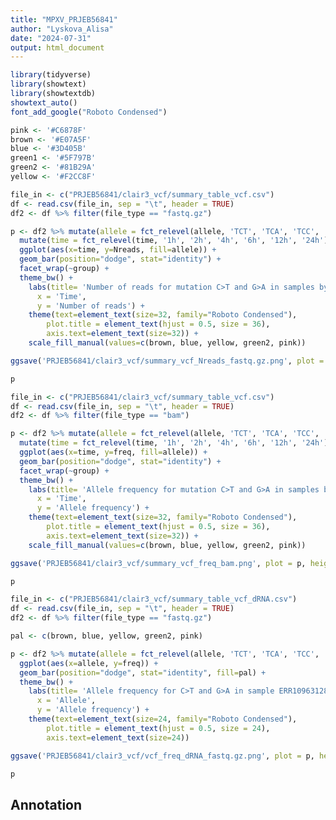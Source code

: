 ---
title: "MPXV_PRJEB56841"
author: "Lyskova_Alisa"
date: "2024-07-31"
output: html_document
---
```{r}
library(tidyverse)
library(showtext)
library(showtextdb)
showtext_auto()
font_add_google("Roboto Condensed")
```

```{r}
pink <- '#C6878F'
brown <- '#E07A5F'
blue <- '#3D405B'
green1 <- '#5F797B'
green2 <- '#81B29A'
yellow <- '#F2CC8F'
```

```{r setup, include=FALSE}
file_in <- c("PRJEB56841/clair3_vcf/summary_table_vcf.csv")
df <- read.csv(file_in, sep = "\t", header = TRUE)
df2 <- df %>% filter(file_type == "fastq.gz")

p <- df2 %>% mutate(allele = fct_relevel(allele, 'TCT', 'TCA', 'TCC', 'TCG', '*')) %>%
  mutate(time = fct_relevel(time, '1h', '2h', '4h', '6h', '12h', '24h')) %>%
  ggplot(aes(x=time, y=Nreads, fill=allele)) +
  geom_bar(position="dodge", stat="identity") +
  facet_wrap(~group) +
  theme_bw() +
    labs(title= 'Number of reads for mutation C>T and G>A in samples by time compared to all other types of mutations',
      x = 'Time',
      y = 'Number of reads') +
    theme(text=element_text(size=32, family="Roboto Condensed"),
        plot.title = element_text(hjust = 0.5, size = 36),
        axis.text=element_text(size=32)) +
    scale_fill_manual(values=c(brown, blue, yellow, green2, pink))

ggsave('PRJEB56841/clair3_vcf/summary_vcf_Nreads_fastq.gz.png', plot = p, height=3, width=10, dpi=300)

p
```


```{r setup, include=FALSE}
file_in <- c("PRJEB56841/clair3_vcf/summary_table_vcf.csv")
df <- read.csv(file_in, sep = "\t", header = TRUE)
df2 <- df %>% filter(file_type == "bam")

p <- df2 %>% mutate(allele = fct_relevel(allele, 'TCT', 'TCA', 'TCC', 'TCG', '*')) %>%
  mutate(time = fct_relevel(time, '1h', '2h', '4h', '6h', '12h', '24h')) %>%
  ggplot(aes(x=time, y=freq, fill=allele)) +
  geom_bar(position="dodge", stat="identity") +
  facet_wrap(~group) +
  theme_bw() +
    labs(title= 'Allele frequency for mutation C>T and G>A in samples by time compared to all other types of mutations',
      x = 'Time',
      y = 'Allele frequency') +
    theme(text=element_text(size=32, family="Roboto Condensed"),
        plot.title = element_text(hjust = 0.5, size = 36),
        axis.text=element_text(size=32)) +
    scale_fill_manual(values=c(brown, blue, yellow, green2, pink))

ggsave('PRJEB56841/clair3_vcf/summary_vcf_freq_bam.png', plot = p, height=3, width=10, dpi=300)

p
```


```{r setup, include=FALSE}
file_in <- c("PRJEB56841/clair3_vcf/summary_table_vcf_dRNA.csv")
df <- read.csv(file_in, sep = "\t", header = TRUE)
df2 <- df %>% filter(file_type == "fastq.gz")

pal <- c(brown, blue, yellow, green2, pink)

p <- df2 %>% mutate(allele = fct_relevel(allele, 'TCT', 'TCA', 'TCC', 'TCG', '*')) %>%
  ggplot(aes(x=allele, y=freq)) +
  geom_bar(position="dodge", stat="identity", fill=pal) +
  theme_bw() +
    labs(title= 'Allele frequency for C>T and G>A in sample ERR10963128 compared to all other types of mutations',
      x = 'Allele',
      y = 'Allele frequency') +
    theme(text=element_text(size=24, family="Roboto Condensed"),
        plot.title = element_text(hjust = 0.5, size = 24),
        axis.text=element_text(size=24))

ggsave('PRJEB56841/clair3_vcf/vcf_freq_dRNA_fastq.gz.png', plot = p, height=3, width=5, dpi=300)

p
```


## Annotation

